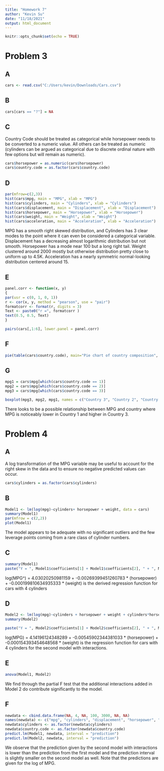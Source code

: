 ---
title: "Homework 7"
author: "Kevin Su"
date: "11/18/2021"
output: html_document
---

```{r setup, include=FALSE}
knitr::opts_chunk$set(echo = TRUE)
```

# Problem 3

## A

```{r}

cars <- read.csv("C:/Users/kevin/Downloads/Cars.csv")
```

## B
```{r}
cars[cars == "?"] = NA
```

## C

Country Code should be treated as categorical while horsepower needs to be converted to a numeric value. All others can be treated as numeric (cylinders can be argued as categorical due to discrete ordinal nature with few options but will remain as numeric).

```{r}
cars$horsepower = as.numeric(cars$horsepower)
cars$country.code = as.factor(cars$country.code)
```

## D
```{r}
par(mfrow=c(2,3))
hist(cars$mpg, main = "MPG", xlab = "MPG")
hist(cars$cylinders, main = "Cylinders", xlab = "Cylinders")
hist(cars$displacement, main = "Displacement", xlab = "Displacement")
hist(cars$horsepower, main = "Horsepower", xlab = "Horsepower")
hist(cars$weight, main = "Weight", xlab = "Weight")
hist(cars$acceleration, main = "Acceleration", xlab = "Acceleration")
```

MPG has a smooth right skewed distribution, and Cylinders has 3 clear modes to the point where it can even be considered a categorical variable. Displacement has a decreasing almost logarithmic distribution but not smooth. Horsepower has a mode near 100 but a long right tail. Weight clustered around 2000 mostly but otherwise distribution pretty close to uniform up to 4.5K. Acceleration has a nearly symmetric normal-looking distribution centered around 15.

## E
```{r}
panel.corr <- function(x, y)
{
par(usr = c(0, 1, 0, 1))
r <- cor(x, y, method = "pearson", use = "pair")
formatcorr <- format(r, digits = 3)
Text <- paste0("r =", formatcorr )
text(0.5, 0.5, Text)
}

pairs(cars[,1:6], lower.panel = panel.corr)
```

## F
```{r}
pie(table(cars$country.code), main="Pie chart of country composition", labels = paste(names(table(cars$country.code)), "- Count:" ,table(cars$country.code)))
```

## G
```{r}
mpg1 = cars$mpg[which(cars$country.code == 1)]
mpg2 = cars$mpg[which(cars$country.code == 2)]
mpg3 = cars$mpg[which(cars$country.code == 3)]

boxplot(mpg3, mpg2, mpg1, names = c("Country 3", "Country 2", "Country 1"), main = "MPG by country", xlab = "MPG", horizontal = T)
```

There looks to be a possible relationship between MPG and country where MPG is noticeably lower in Country 1 and higher in Country 3.


# Problem 4

## A
A log transformation of the MPG variable may be useful to account for the right skew in the data and to ensure no negative predicted values can occur. 

```{r}
cars$cylinders = as.factor(cars$cylinders)
```

## B
```{r}
Model1 <- lm(log(mpg)~cylinders+ horsepower + weight, data = cars)
summary(Model1)
par(mfrow = c(2,2))
plot(Model1)
```

The model appears to be adequate with no significant outliers and the few leverage points coming from a rare class of cylinder numbers.

## C

```{r}
summary(Model1)
paste("Y = ", Model1$coefficients[1] + Model1$coefficients[2], " + ", Model1$coefficients[6], " * (horsepower)" , " + ", Model1$coefficients[7], " * (weight)")
```

log(MPG^) =  4.03020250981159  +  -0.00269399451260783  * (horsepower)  +  -0.000199810634935333  * (weight) is the derived regression function for cars with 4 cylinders

## D

```{r}
Model2 <- lm(log(mpg)~cylinders + horsepower + weight + cylinders*horsepower + cylinders*weight, data = cars)
summary(Model2)

paste("Y = ", Model2$coefficients[1] + Model2$coefficients[2], " + ", Model2$coefficients[6] + Model2$coefficients[8], " * (horsepower)" , " + ", Model2$coefficients[7] + Model2$coefficients[12], " * (weight)")
```

log(MPG) =  4.14196124348289  +  -0.00545902344381033  * (horsepower)  +  -0.000154393454648568  * (weight) is the regression function for cars with 4 cylinders for the second model with interactions.

## E
```{r}
anova(Model1, Model2)
```
We find through the partial F test that the additional interactions added in Model 2 do contribute significantly to the model. 

## F
```{r}
newdata <- cbind.data.frame(NA, 4, NA, 100, 3000, NA, NA)
names(newdata) <- c("mpg", "cylinders", "displacement", "horsepower", "weight", "acceleration", "country.code")
newdata$cylinders <- as.factor(newdata$cylinders)
newdata$country.code <- as.factor(newdata$country.code)
predict.lm(Model1, newdata, interval = "prediction")
predict.lm(Model2, newdata, interval = "prediction")
```
We observe that the prediction given by the second model with interactions is lower than the prediction from the first model and the prediction interval is slightly smaller on the second model as well. Note that the predictions are given for the log of MPG.